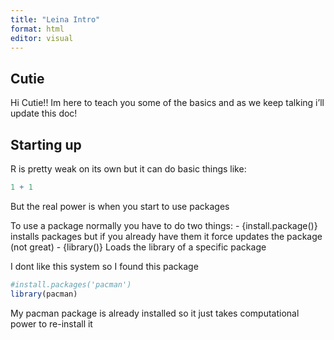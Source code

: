 ```yaml
---
title: "Leina Intro"
format: html
editor: visual
---
```


## Cutie

Hi Cutie!! Im here to teach you some of the basics and as we keep talking i'll update this doc!

## Starting up 
R is pretty weak on its own but it can do basic things like:
```r
1 + 1
```

But the real power is when you start to use packages

To use a package normally you have to do two things: 
-  {install.package()} installs packages but if you already have them it force updates the package (not great)
-  {library()} Loads the library of a specific package 

I dont like this system so I found this package
```r
#install.packages('pacman') 
library(pacman)
```
My pacman package is already installed so it just takes computational power to re-install it

